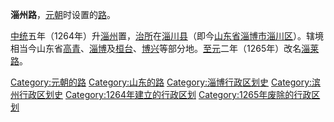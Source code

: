 '''淄州路'''，[[元朝|元朝]]时设置的[[路_(行政区划)|路]]。

[[中統_(年號)|中统]]五年（1264年）升[[淄州|淄州]]置，[[治所|治所]]在[[淄川县|淄川县]]（即今[[山东省|山东省]][[淄博市|淄博市]][[淄川区|淄川区]]）。辖境相当今山东省[[高青县|高青]]、[[淄博市|淄博]]及[[桓台县|桓台]]、[[博兴县|博兴]]等部分地。[[至元_(忽必烈)|至元]]二年（1265年）改名[[淄莱路|淄莱路]]。 

{{元朝行政区划小作品}}
{{DEFAULTSORT:Z}}
[[Category:元朝的路|Category:元朝的路]]
[[Category:山东的路|Category:山东的路]]
[[Category:淄博行政区划史|Category:淄博行政区划史]]
[[Category:滨州行政区划史|Category:滨州行政区划史]]
[[Category:1264年建立的行政区划|Category:1264年建立的行政区划]]
[[Category:1265年废除的行政区划|Category:1265年废除的行政区划]]